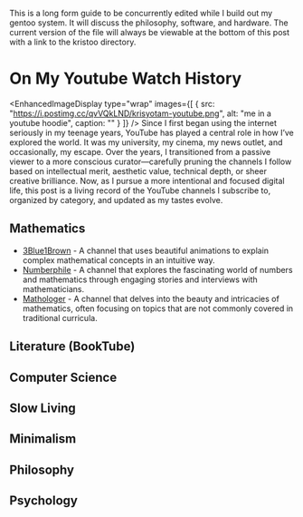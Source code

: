 <Box>This is a long form guide to be concurrently edited while I build out my gentoo system. It will discuss the philosophy, software, and hardware. The current version of 
the file will always be viewable at the bottom of this post with a link to the kristoo directory.</Box>

# On My Youtube Watch History
<EnhancedImageDisplay
  type="wrap"
  images={[
    {
      src: "https://i.postimg.cc/qvVQkLND/krisyotam-youtube.png",
      alt: "me in a youtube hoodie",
      caption: ""
    }
  ]}
/>
Since I first began using the internet seriously in my teenage years, YouTube has played a central role in how I’ve explored the world. 
It was my university, my cinema, my news outlet, and occasionally, my escape. Over the years, I transitioned from a passive viewer to a more 
conscious curator—carefully pruning the channels I follow based on intellectual merit, aesthetic value, technical depth, or sheer creative 
brilliance. Now, as I pursue a more intentional and focused digital life, this post is a living record of the YouTube channels I subscribe to,
 organized by category, and updated as my tastes evolve.


## Mathematics 
- [3Blue1Brown](/link-or-placeholder) - A channel that uses beautiful animations to explain complex mathematical concepts in an intuitive way.
- [Numberphile](/link-or-placeholder) - A channel that explores the fascinating world of numbers and mathematics through engaging stories and interviews with mathematicians.
- [Mathologer](/link-or-placeholder) - A channel that delves into the beauty and intricacies of mathematics, often focusing on topics that are not commonly covered in traditional curricula.

## Literature (BookTube)

## Computer Science 

## Slow Living

## Minimalism 

## Philosophy 

## Psychology  


